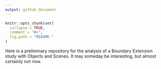 ```yaml
---
output: github_document
---
```


<!-- README.md is generated from README.Rmd. Please edit that file -->

```r
knitr::opts_chunk$set(
  collapse = TRUE,
  comment = "#>",
  fig.path = "README-"
)
```

Here is a preliminary repository for the analysis of a Boundary Extension study with Objects and Scenes. It may someday be interesting, but almost certainly not now.
